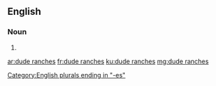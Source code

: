 ==English==

===Noun===
{{head|en|noun plural form|head=[[dude]] [[ranch]]es}}

# {{plural of|dude ranch|lang=en}}

[[Category:English plurals ending in "-es"]]

[[ar:dude ranches]]
[[fr:dude ranches]]
[[ku:dude ranches]]
[[mg:dude ranches]]